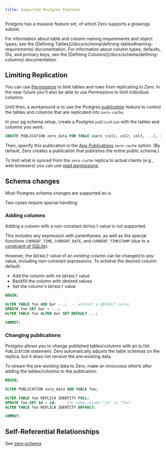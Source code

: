 ```yaml
---
title: Supported Postgres Features
---
```


Postgres has a massive feature set, of which Zero supports a growings subset.

<Note type="note" heading="Table and Column Naming">
  For information about table and column naming requirements and object types,
  see the [Defining Tables](/docs/schema/defining-tables#naming-requirements)
  documentation.
</Note>

<Note type="note" heading="Column Types and Configuration">
  For information about column types, defaults, IDs, and primary keys, see the
  [Defining Columns](/docs/schema/defining-columns) documentation.
</Note>

## Limiting Replication

You can use [Permissions](permissions) to limit tables and rows from replicating to Zero. In the near future you'll also be able to use Permissions to limit individual columns.

Until then, a workaround is to use the Postgres [_publication_](https://www.postgresql.org/docs/current/sql-createpublication.html) feature to control the tables and columns that are replicated into `zero-cache`.

In your pg schema setup, create a Postgres `publication` with the tables and columns you want:

```sql
CREATE PUBLICATION zero_data FOR TABLE users (col1, col2, col3, ...), issues, comments;
```

Then, specify this publication in the [App Publications](/docs/zero-cache-config#app-publications) `zero-cache` option. (By default, Zero creates a publication that publishes the entire public schema.)

To limit what is synced from the `zero-cache` replica to actual clients (e.g., web browsers) you can use [read permissions](/docs/permissions#select-permissions).

## Schema changes

Most Postgres schema changes are supported as is.

Two cases require special handling:

### Adding columns

Adding a column with a non-constant `DEFAULT` value is not supported.

This includes any expression with parentheses, as well as the special functions `CURRENT_TIME`, `CURRENT_DATE`, and `CURRENT_TIMESTAMP`
(due to a [constraint of SQLite](https://www.sqlite.org/lang_altertable.html#altertabaddcol)).

However, the `DEFAULT` value of an _existing_ column can be changed to any value, including non-constant expressions. To achieve the desired column default:

- Add the column with no `DEFAULT` value
- Backfill the column with desired values
- Set the column's `DEFAULT` value

```sql
BEGIN;

ALTER TABLE foo ADD bar ...;  -- without a DEFAULT value
UPDATE foo SET bar = ...;
ALTER TABLE foo ALTER bar SET DEFAULT ...;

COMMIT;
```

### Changing publications

Postgres allows you to change published tables/columns with an `ALTER PUBLICATION` statement. Zero automatically adjusts the table schemas on the replica, but it does not receive the pre-existing data.

To stream the pre-existing data to Zero, make an innocuous `UPDATE` after adding the tables/columns to the publication:

```sql
BEGIN;

ALTER PUBLICATION zero_data ADD TABLE foo;

ALTER TABLE foo REPLICA IDENTITY FULL;
UPDATE foo SET id = id;  -- For some column "id" in "foo"
ALTER TABLE foo REPLICA IDENTITY DEFAULT;

COMMIT;
```

## Self-Referential Relationships

See [zero-schema](/docs/zero-schema#self-referential-relationships)
